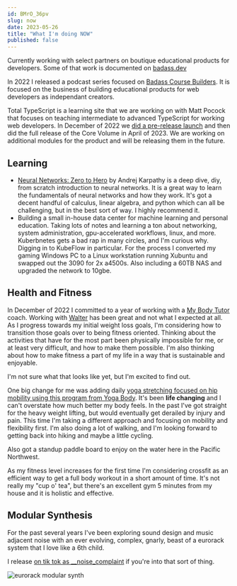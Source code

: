 ```yaml
---
id: BMrO_36pv
slug: now
date: 2023-05-26
title: "What I'm doing NOW"
published: false
---
```


Currently working with select partners on boutique educational products for developers. Some of that work is documented on [badass.dev](https://badass.dev/)

In 2022 I released a podcast series focused on [Badass Course Builders](https://badass.dev/podcast/course-builders/). It is focused on the business of building educational products for web developers as independant creators.

Total TypeScript is a learning site that we are working on with Matt Pocock that focuses on teaching intermediate to advanced TypeScript for working web developers. In December of 2022 we [did a pre-release launch](https://badass.dev/launch-of-a-developer-education-product) and then did the full release of the Core Volume in April of 2023. We are working on additional modules for the product and will be releasing them in the future.

## Learning

* [Neural Networks: Zero to Hero](https://www.youtube.com/playlist?list=PLAqhIrjkxbuWI23v9cThsA9GvCAUhRvKZ) by Andrej Karpathy is a deep dive, diy, from scratch introduction to neural networks. It is a great way to learn the fundamentals of neural networks and how they work. It's got a decent handful of calculus, linear algebra, and python which can all be challenging, but in the best sort of way. I highly recommend it.
* Building a small in-house data center for machine learning and personal education. Taking lots of notes and learning a ton about networking, system administration, gpu-accelerated workflows, linux, and more. Kuberbnetes gets a bad rap in many circles, and I'm curious why. Digging in to KubeFlow in particular. For the process I converted my gaming Windows PC to a Linux workstation running Xubuntu and swapped out the 3090 for 2x a4500s. Also including a 60TB NAS and upgraded the network to 10gbe. 

## Health and Fitness

In December of 2022 I committed to a year of working with a [My Body Tutor](https://www.mybodytutor.com/) coach. Working with [Walter](https://www.mybodytutor.com/tutors/walter) has been great and not what I expected at all. As I progress towards my initial weight loss goals, I'm considering how to transition those goals over to being fitness oriented. Thinking about the activities that have for the most part been physically impossible for me, or at least very difficult, and how to make them possible. I'm also thinking about how to make fitness a part of my life in a way that is sustainable and enjoyable. 

I'm not sure what that looks like yet, but I'm excited to find out.

One big change for me was adding daily [yoga stretching focused on hip mobility using this program from Yoga Body](https://www.yogabody.com/21-day-hips/). It's been **life changing** and I can't overstate how much better my body feels. In the past I've got straight for the heavy weight lifting, but would eventually get derailed by injury and pain. This time I'm taking a different approach and focusing on mobility and flexibility first. I'm also doing a lot of walking, and I'm looking forward to getting back into hiking and maybe a little cycling.

Also got a standup paddle board to enjoy on the water here in the Pacific Northwest.

As my fitness level increases for the first time I'm considering crossfit as an efficient way to get a full body workout in a short amount of time. It's not really my "cup o' tea", but there's an excellent gym 5 minutes from my house and it is holistic and effective.

## Modular Synthesis

For the past several years I've been exploring sound design and music adjacent noise with an ever evolving, complex, gnarly, beast of a eurorack system that I love like a 6th child.

I release [on tik tok as __noise_complaint](https://www.tiktok.com/@_noise_complaint) if you're into that sort of thing.

![eurorack modular synth](./a-modular-synth.jpeg)